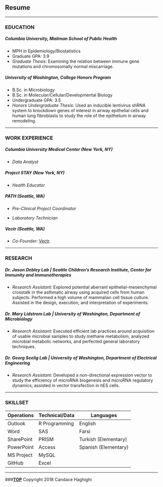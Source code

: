 <br>

## Resume

***

### EDUCATION
##### **Columbia University, Mailman School of Public Health**
+ MPH in Epidemiology/Biostatistics 
+ Graduate GPA: 3.9
+ *Graduate Thesis:* Examining the relation between immune gene mutations and chromosomally normal miscarriage.

##### **University of Washington, College Honors Program**
+ B.Sc. in Microbiology 
+ B.Sc. in Molecular/Cellular/Developmental Biology
+ Undergraduate GPA: 3.5
+ *Honors Undergraduate Thesis:* Used an inducible lentivirus shRNA system to knockdown genes of interest in airway epithelial cells and human lung fibroblasts to study the role of the epithelium in airway remodeling. 	

***

### WORK EXPERIENCE
##### **Columbia University Medical Center (New York, NY)**
+ *Data Analyst* 

##### **Project STAY (New York, NY)**
+ *Health Educator* 

##### **PATH (Seattle, WA)**
+ *Pre-Clinical Project Coordinator* 

+ *Laboratory Technician* 

##### **Vectr (Seattle, WA)**
+ *Co-Founder:* [Vectr](https://vectrapp.com/). 

***

### RESEARCH
##### **Dr. Jason Debley Lab | Seattle Children’s Research Institute, Center for Immunity and Immunotherapies**
+ *Research Assistant:* Explored potential aberrant epithelial-mesenchymal crosstalk in the asthmatic airway using acquired cells from human subjects. Performed a high volume of mammalian cell tissue culture. Assisted in the design, execution, and interpretation of experiments.

##### **Dr. Mary Lidstrom Lab | University of Washington, Department of Microbiology**
+ *Research Assistant:* Executed efficient lab practices around acquisition of usable microbial samples to study methane metabolism, analyzed microbial metabolic networks, and perfected general laboratory techniques.

##### **Dr. Georg Seelig Lab | University of Washington, Department of Electrical Engineering**
+ *Research Assistant:* Developed a non-directional expression vector to study the efficiency of microRNA biogenesis and microRNA regulatory dynamics; assisted in vector transfection in hES cells. 

***

### SKILLSET
Operations | Technical/Data | Languages
------------- | ------------- | -------------
Outlook | R Programming | English
Word | SAS | Farsi
SharePoint | PRISM | Turkish (Elementary)
PowerPoint | Access | Spanish (Elementary)
MS Project | MySQL |
GitHub | Excel | 

***

###**[TOP](#)**
Copyright 2018 Candace Haghighi

<br>
<br>
